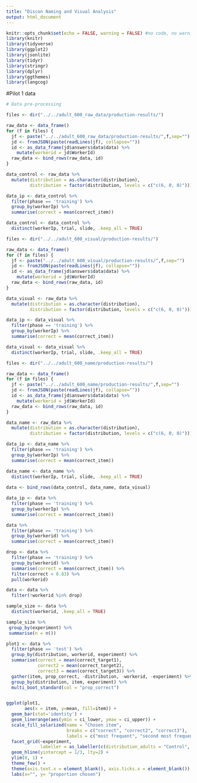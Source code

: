 ```yaml
---
title: "Discon Naming and Visual Analysis"
output: html_document
---
```


```r
knitr::opts_chunk$set(echo = FALSE, warning = FALSE) #no code, no warning printed
library(knitr)
library(tidyverse)
library(ggplot2)
library(jsonlite)
library(tidyr)
library(stringr)
library(dplyr)
library(ggthemes)
library(langcog)
```

#Pilot 1 data
```r
# Data pre-processing

files <- dir("../../adult_600_raw_data/production-results/")

raw_data <- data_frame()
for (f in files) {
  jf <- paste("../../adult_600_raw_data/production-results/",f,sep="")
  jd <- fromJSON(paste(readLines(jf), collapse=""))
  id <- as_data_frame(jd$answers$data$data) %>%
    mutate(workerid = jd$WorkerId)
  raw_data <- bind_rows(raw_data, id)
}

data_control <- raw_data %>%
  mutate(distribution = as.character(distribution),
         distribution = factor(distribution, levels = c("c(6, 0, 0)")))

data_ip <- data_control %>%
  filter(phase == 'training') %>%
  group_by(workerIp) %>%
  summarise(correct = mean(correct_item))

data_control <- data_control %>% 
  distinct(workerIp, trial, slide, .keep_all = TRUE)

files <- dir("../../adult_600_visual/production-results/")

raw_data <- data_frame()
for (f in files) {
  jf <- paste("../../adult_600_visual/production-results/",f,sep="")
  jd <- fromJSON(paste(readLines(jf), collapse=""))
  id <- as_data_frame(jd$answers$data$data) %>%
    mutate(workerid = jd$WorkerId)
  raw_data <- bind_rows(raw_data, id)
}

data_visual <- raw_data %>%
  mutate(distribution = as.character(distribution),
         distribution = factor(distribution, levels = c("c(6, 0, 0)")))

data_ip <- data_visual %>%
  filter(phase == 'training') %>%
  group_by(workerIp) %>%
  summarise(correct = mean(correct_item))

data_visual <- data_visual %>% 
  distinct(workerIp, trial, slide, .keep_all = TRUE)

files <- dir("../../adult_600_name/production-results/")

raw_data <- data_frame()
for (f in files) {
  jf <- paste("../../adult_600_name/production-results/",f,sep="")
  jd <- fromJSON(paste(readLines(jf), collapse=""))
  id <- as_data_frame(jd$answers$data$data) %>%
    mutate(workerid = jd$WorkerId)
  raw_data <- bind_rows(raw_data, id)
}

data_name <- raw_data %>%
  mutate(distribution = as.character(distribution),
         distribution = factor(distribution, levels = c("c(6, 0, 0)")))

data_ip <- data_name %>%
  filter(phase == 'training') %>%
  group_by(workerIp) %>%
  summarise(correct = mean(correct_item))

data_name <- data_name %>% 
  distinct(workerIp, trial, slide, .keep_all = TRUE)
      
data <- bind_rows(data_control, data_name, data_visual)
```

```r
data_ip <- data %>%
  filter(phase == 'training') %>%
  group_by(workerIp) %>%
  summarise(correct = mean(correct_item))
```

```r
data %>%
  filter(phase == 'training') %>%
  group_by(workerid) %>%
  summarise(correct = mean(correct_item))

drop <- data %>%
  filter(phase == 'training') %>%
  group_by(workerid) %>%
  summarise(correct = mean(correct_item)) %>%
  filter(correct < 0.83) %>%
  pull(workerid)

data <- data %>%
  filter(!workerid %in% drop)
```
```r

sample_size <- data %>%
  distinct(workerid, .keep_all = TRUE)

sample_size %>%
 group_by(experiment) %>%
 summarise(n = n())
```


```r
plot1 <- data %>%
  filter(phase == 'test') %>%
  group_by(distribution, workerid, experiment) %>%
  summarise(correct = mean(correct_target1),
            correct2 = mean(correct_target2),
            correct3 = mean(correct_target3)) %>%
  gather(item, prop_correct, -distribution, -workerid, -experiment) %>%
  group_by(distribution, item, experiment) %>%
  multi_boot_standard(col = "prop_correct")


ggplot(plot1,
       aes(x = item, y=mean, fill=item)) +
  geom_bar(stat='identity') +
  geom_linerange(aes(ymin = ci_lower, ymax = ci_upper)) +
  scale_fill_solarized(name = "Chosen item",
                       breaks = c("correct", "correct2", "correct3"),
                       labels = c("most frequent", "second most frequent", "least frequent"))+
  facet_grid(~experiment, 
             labeller = as_labeller(c(distribution_adults = "Control", distribution_adults_name = "Names", distribution_adults_visual = "Visual"))) +
  geom_hline(yintercept = 1/3, lty=2) +
  ylim(0, 1) +
  theme_few() +
  theme(axis.text.x = element_blank(), axis.ticks.x = element_blank()) +
  labs(x="", y= "proportion chosen")

```